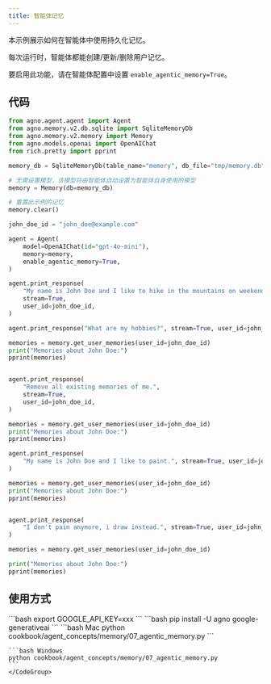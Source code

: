 ```yaml
---
title: 智能体记忆
---
```

本示例展示如何在智能体中使用持久化记忆。

每次运行时，智能体都能创建/更新/删除用户记忆。

要启用此功能，请在智能体配置中设置 `enable_agentic_memory=True`。

## 代码

```python cookbook/agent_concepts/memory/07_agentic_memory.py
from agno.agent.agent import Agent
from agno.memory.v2.db.sqlite import SqliteMemoryDb
from agno.memory.v2.memory import Memory
from agno.models.openai import OpenAIChat
from rich.pretty import pprint

memory_db = SqliteMemoryDb(table_name="memory", db_file="tmp/memory.db")

# 无需设置模型，该模型将由智能体自动设置为智能体自身使用的模型
memory = Memory(db=memory_db)

# 重置此示例的记忆
memory.clear()

john_doe_id = "john_doe@example.com"

agent = Agent(
    model=OpenAIChat(id="gpt-4o-mini"),
    memory=memory,
    enable_agentic_memory=True,
)

agent.print_response(
    "My name is John Doe and I like to hike in the mountains on weekends.",
    stream=True,
    user_id=john_doe_id,
)

agent.print_response("What are my hobbies?", stream=True, user_id=john_doe_id)

memories = memory.get_user_memories(user_id=john_doe_id)
print("Memories about John Doe:")
pprint(memories)


agent.print_response(
    "Remove all existing memories of me.",
    stream=True,
    user_id=john_doe_id,
)

memories = memory.get_user_memories(user_id=john_doe_id)
print("Memories about John Doe:")
pprint(memories)

agent.print_response(
    "My name is John Doe and I like to paint.", stream=True, user_id=john_doe_id
)

memories = memory.get_user_memories(user_id=john_doe_id)
print("Memories about John Doe:")
pprint(memories)


agent.print_response(
    "I don't pain anymore, i draw instead.", stream=True, user_id=john_doe_id
)

memories = memory.get_user_memories(user_id=john_doe_id)

print("Memories about John Doe:")
pprint(memories)
```

## 使用方式

<Steps>
  <Snippet file="create-venv-step.mdx" />

  <Step title="设置您的 API 密钥">
    ```bash
    export GOOGLE_API_KEY=xxx
    ```
  </Step>

  <Step title="安装库">
    ```bash
    pip install -U agno google-generativeai
    ```
  </Step>

  <Step title="运行示例">
    <CodeGroup>
    ```bash Mac
    python cookbook/agent_concepts/memory/07_agentic_memory.py
    ```

    ```bash Windows
    python cookbook/agent_concepts/memory/07_agentic_memory.py
    ```
    </CodeGroup>
  </Step>
</Steps>